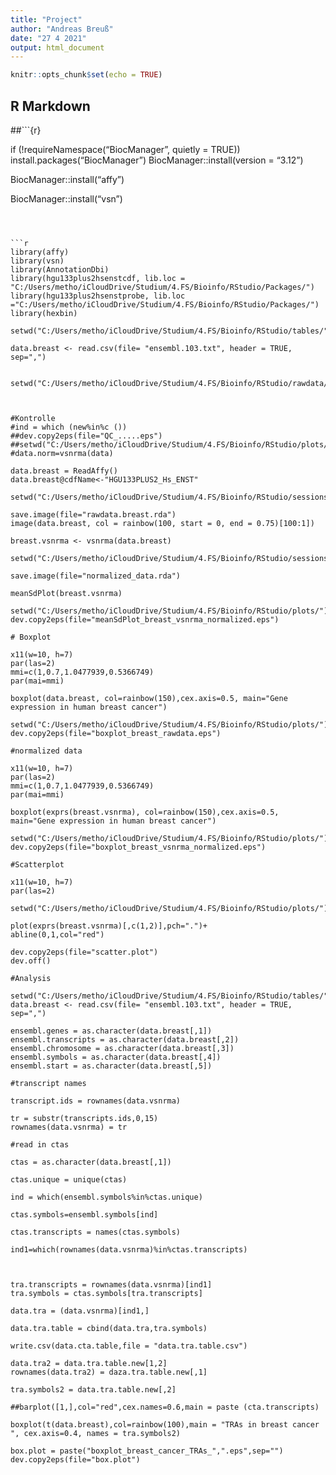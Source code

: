 ---
title: "Project"
author: "Andreas Breuß"
date: "27 4 2021"
output: html_document
---

```{r setup, include=FALSE}
knitr::opts_chunk$set(echo = TRUE)
```

## R Markdown


##```{r}

if (!requireNamespace("BiocManager", quietly = TRUE))
    install.packages("BiocManager")
BiocManager::install(version = "3.12")


BiocManager::install("affy")

BiocManager::install("vsn")
```



```{r}

library(affy)
library(vsn)
library(AnnotationDbi)
library(hgu133plus2hsenstcdf, lib.loc = "C:/Users/metho/iCloudDrive/Studium/4.FS/Bioinfo/RStudio/Packages/")
library(hgu133plus2hsenstprobe, lib.loc ="C:/Users/metho/iCloudDrive/Studium/4.FS/Bioinfo/RStudio/Packages/")
library(hexbin)

setwd("C:/Users/metho/iCloudDrive/Studium/4.FS/Bioinfo/RStudio/tables/")

data.breast <- read.csv(file= "ensembl.103.txt", header = TRUE, sep=",")


setwd("C:/Users/metho/iCloudDrive/Studium/4.FS/Bioinfo/RStudio/rawdata/")



#Kontrolle
#ind = which (new%in%c ()) 
##dev.copy2eps(file="QC_.....eps")
##setwd("C:/Users/metho/iCloudDrive/Studium/4.FS/Bioinfo/RStudio/plots/")
#data.norm=vsnrma(data)

data.breast = ReadAffy()
data.breast@cdfName<-"HGU133PLUS2_Hs_ENST"

setwd("C:/Users/metho/iCloudDrive/Studium/4.FS/Bioinfo/RStudio/sessions/rda")

save.image(file="rawdata.breast.rda")
image(data.breast, col = rainbow(100, start = 0, end = 0.75)[100:1])

breast.vsnrma <- vsnrma(data.breast)

setwd("C:/Users/metho/iCloudDrive/Studium/4.FS/Bioinfo/RStudio/sessions/rda")

save.image(file="normalized_data.rda")

meanSdPlot(breast.vsnrma)

setwd("C:/Users/metho/iCloudDrive/Studium/4.FS/Bioinfo/RStudio/plots/")
dev.copy2eps(file="meanSdPlot_breast_vsnrma_normalized.eps")

# Boxplot

x11(w=10, h=7)
par(las=2)
mmi=c(1,0.7,1.0477939,0.5366749)
par(mai=mmi)

boxplot(data.breast, col=rainbow(150),cex.axis=0.5, main="Gene expression in human breast cancer")

setwd("C:/Users/metho/iCloudDrive/Studium/4.FS/Bioinfo/RStudio/plots/")
dev.copy2eps(file="boxplot_breast_rawdata.eps")

#normalized data

x11(w=10, h=7)
par(las=2)
mmi=c(1,0.7,1.0477939,0.5366749)
par(mai=mmi)

boxplot(exprs(breast.vsnrma), col=rainbow(150),cex.axis=0.5, main="Gene expression in human breast cancer")

setwd("C:/Users/metho/iCloudDrive/Studium/4.FS/Bioinfo/RStudio/plots/")
dev.copy2eps(file="boxplot_breast_vsnrma_normalized.eps")

#Scatterplot

x11(w=10, h=7)
par(las=2)

setwd("C:/Users/metho/iCloudDrive/Studium/4.FS/Bioinfo/RStudio/plots/")

plot(exprs(breast.vsnrma)[,c(1,2)],pch=".")+
abline(0,1,col="red")

dev.copy2eps(file="scatter.plot")
dev.off()

#Analysis

setwd("C:/Users/metho/iCloudDrive/Studium/4.FS/Bioinfo/RStudio/tables/")
data.breast <- read.csv(file= "ensembl.103.txt", header = TRUE, sep=",")

ensembl.genes = as.character(data.breast[,1])
ensembl.transcripts = as.character(data.breast[,2])
ensembl.chromosome = as.character(data.breast[,3])
ensembl.symbols = as.character(data.breast[,4])
ensembl.start = as.character(data.breast[,5])

#transcript names

transcript.ids = rownames(data.vsnrma)

tr = substr(transcripts.ids,0,15)
rownames(data.vsnrma) = tr

#read in ctas

ctas = as.character(data.breast[,1])

ctas.unique = unique(ctas)

ind = which(ensembl.symbols%in%ctas.unique)

ctas.symbols=ensembl.symbols[ind]

ctas.transcripts = names(ctas.symbols)

ind1=which(rownames(data.vsnrma)%in%ctas.transcripts)



tra.transcripts = rownames(data.vsnrma)[ind1]
tra.symbols = ctas.symbols[tra.transcripts]

data.tra = (data.vsnrma)[ind1,]

data.tra.table = cbind(data.tra,tra.symbols)

write.csv(data.cta.table,file = "data.tra.table.csv")

data.tra2 = data.tra.table.new[1,2]
rownames(data.tra2) = daza.tra.table.new[,1]

tra.symbols2 = data.tra.table.new[,2]

##barplot([1,],col="red",cex.names=0.6,main = paste (cta.transcripts)

boxplot(t(data.breast),col=rainbow(100),main = "TRAs in breast cancer ", cex.axis=0.4, names = tra.symbols2)

box.plot = paste("boxplot_breast_cancer_TRAs_",".eps",sep="")
dev.copy2eps(file="box.plot")

```




